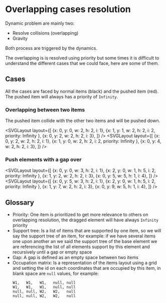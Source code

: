 

<Meta title="Cases" />

# Overlapping cases resolution

Dynamic problem are mainly two:

- Resolve collisions (overlapping)
- Gravity

Both process are triggered by the dynamics.

The overlapping is is resolved using priority but some times it is difficult to
understand the different cases that we could face, here are some of them.

## Cases

All the cases are faced by normal items (black) and the pushed item (red). The
pushed item will always has a priority of `Infinity`.

### Overlapping between two items

The pushed item collide with the other two items and will be pushed down.

<SVGLayout layout={[
  {x: 0, y: 0, w: 2, h: 2, i: 1},
  {x: 1, y: 1, w: 2, h: 2, i: 2, priority: Infinity },
  {x: 0, y: 2, w: 2, h: 2, i: 3},
]} />
<SVGLayout layout={[
  {x: 0, y: 2, w: 2, h: 2, i: 1},
  {x: 1, y: 0, w: 2, h: 2, i: 2, priority: Infinity },
  {x: 0, y: 4, w: 2, h: 2, i: 3},
]} />

### Push elements with a gap over

<SVGLayout layout={[
  {x: 0, y: 0, w: 3, h: 2, i: 1},
  {x: 2, y: 0, w: 1, h: 5, i: 2, priority: Infinity },
  {x: 1, y: 2, w: 2, h: 2, i: 3},
  {x: 0, y: 5, w: 5, h: 1, i: 4},
]} />
<SVGLayout layout={[
  {x: 0, y: 5, w: 3, h: 2, i: 1},
  {x: 2, y: 0, w: 1, h: 5, i: 2, priority: Infinity },
  {x: 1, y: 7, w: 2, h: 2, i: 3},
  {x: 0, y: 9, w: 5, h: 1, i: 4},
]} />

## Glossary

- Priority: One item is prioritized to get more relevance to others on
  overlapping resolution, the dragged element will have always `Infinity`
  priority
- Support tree: Is a list of items that are supported by one item, so we will
  say the support tree of an item, for example: if we have several items one
  upon another an we said the support tree of the base element we are
  referencing the list of all elements support by this element and recursively
  until a gap or empty space
- Gap: A gap is defined as an empty space between two items
- Occupation matrix: Is a representation of the items layout using a grid and
  setting the id on each coordinates that are occupied by this item, in blank
  space are `null` values, for example:
  ```
  W1,   W1,   W1,   null, null
  W1,   W1,   W1,   null, null
  null, null, W2,   W2,   null
  null, null, W2,   W2,   null
  ```
